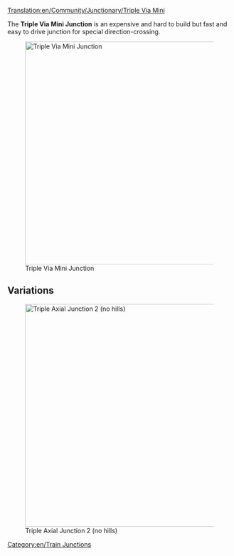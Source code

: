 [[Translation:en/Community/Junctionary/Triple Via Mini]]

{{en/junctionsmenu}}

The '''Triple Via Mini Junction''' is an expensive and hard to build but fast and easy to drive junction for special direction-crossing.

[[File:en/3VM.png|none|thumb|500px|Triple Via Mini Junction]]

{{en/Junction Criteria|Expensive|3|1|1|1|1|0|1|1|0|0|1|||
*Handles a very large number of trains at a time.
*Uses special directions
*Small Area needed (8x12) 
*None or few sharp corners (see improved version for high speed)
*No Deadlocks or Jamming possible
*No Merging or Splitting of the lines
*Handling of single-lines and dual-lines possible. That's the reason no Splits or Merges are used. Do it by your own wishes.
}}

==Variations==
[[File:en/3VM2.png|none|thumb|500px|Triple Axial Junction 2 (no hills)]]

[[Category:en/Train Junctions]]